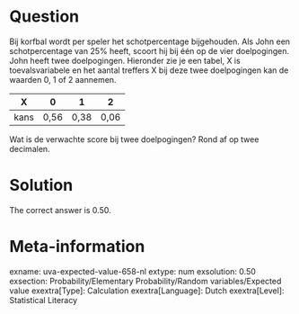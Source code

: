 Question
========

Bij korfbal wordt per speler het schotpercentage bijgehouden. Als John een schotpercentage van 25% heeft, scoort hij bij één op de vier doelpogingen. John heeft twee doelpogingen. Hieronder zie je een tabel, X is toevalsvariabele en het aantal treffers X bij deze twee doelpogingen kan de waarden 0, 1 of 2 aannemen.

|X|0|1|2|
|-|-|-|-|
|kans|0,56|0,38|0,06|

Wat is de verwachte score bij twee doelpogingen? Rond af op twee decimalen.

Solution
========

The correct answer is 0.50.

Meta-information
================
exname: uva-expected-value-658-nl
extype: num
exsolution: 0.50
exsection: Probability/Elementary Probability/Random variables/Expected value
exextra[Type]: Calculation
exextra[Language]: Dutch
exextra[Level]: Statistical Literacy
